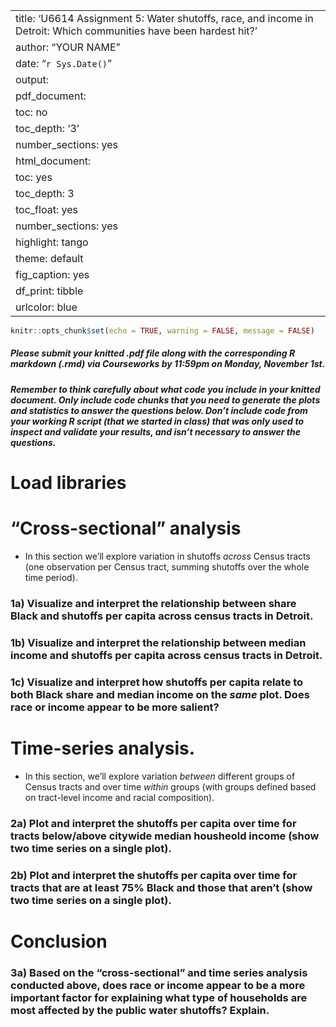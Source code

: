 
---
title: 'U6614 Assignment 5: \break Water shutoffs, race, and income in Detroit: \break Which communities have been hardest hit?'
author: "YOUR NAME"
date: "`r Sys.Date()`"
output:
  pdf_document:
    toc: no
    toc_depth: '3'
    number_sections: yes
  html_document:
    toc: yes
    toc_depth: 3
    toc_float: yes
    number_sections: yes
    highlight: tango
    theme: default
    fig_caption: yes
    df_print: tibble
urlcolor: blue
---

```{r setup, include = FALSE}
knitr::opts_chunk$set(echo = TRUE, warning = FALSE, message = FALSE)
```

##### *Please submit your knitted .pdf file along with the corresponding R markdown (.rmd) via Courseworks by 11:59pm on Monday, November 1st.* {-}

##### Remember to think carefully about what code you include in your knitted document. Only include code chunks that you need to generate the plots and statistics to answer the questions below. Don't include code from your working R script (that we started in class) that was only used to inspect and validate your results, and isn't necessary to answer the questions. {-}

\medspace

# Load libraries {-}

\medspace


# "Cross-sectional" analysis

- In this section we'll explore variation in shutoffs *across* Census tracts (one observation per Census tract, summing shutoffs over the whole time period).

### 1a) Visualize and interpret the relationship between share Black and shutoffs per capita across census tracts in Detroit. {-}


### 1b) Visualize and interpret the relationship between median income and shutoffs per capita across census tracts in Detroit. {-}


### 1c) Visualize and interpret how shutoffs per capita relate to both Black share and median income on the ***same*** plot. Does race or income appear to be more salient? {-}

\medspace


# Time-series analysis.

- In this section, we'll explore variation *between* different groups of Census tracts and over time *within* groups (with groups defined based on tract-level income and racial composition).

### 2a) Plot and interpret the shutoffs per capita over time for tracts below/above citywide median housheold income (show two time series on a single plot). {-}

### 2b) Plot and interpret the shutoffs per capita over time for tracts that are at least 75% Black and those that aren't (show two time series on a single plot). {-}

\medspace

# Conclusion

### 3a) Based on the "cross-sectional" and time series analysis conducted above, does race or income appear to be a more important factor for explaining what type of households are most affected by the public water shutoffs? Explain. {-}

